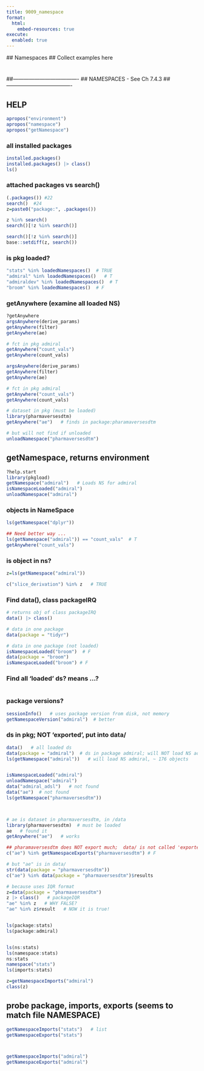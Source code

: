 ```yaml
---
title: 9009_namespace
format:
  html:
    embed-resources: true
execute:
  enabled: true
--- 
```

 ##  Namespaces
 ##  Collect examples here
 
\footnotesize

#
##-------------------------------------
## NAMESPACES - See Ch 7.4.3
##-------------------------------------


## HELP
```r
apropos("environment")
apropos("namespace")
apropos("getNamespace")
```

### all installed packages
```r
installed.packages()
installed.packages() |> class()
ls()
```

### attached packages vs search()
```r
(.packages()) #22
search()  #24
z=paste0("package:", .packages())

z %in% search()
search()[!z %in% search()]

search()[!z %in% search()]
base::setdiff(z, search())
```

### is pkg loaded?
```r
"stats" %in% loadedNamespaces()  # TRUE
"admiral" %in% loadedNamespaces()   # T
"admiraldev" %in% loadedNamespaces()  # T
"broom" %in% loadedNamespaces()  # F

```
### getAnywhere (examine all loaded NS)
```r
?getAnywhere
argsAnywhere(derive_params)
getAnywhere(filter)
getAnywhere(ae)

# fct in pkg admiral
getAnywhere("count_vals")
getAnywhere(count_vals)

argsAnywhere(derive_params)
getAnywhere(filter)
getAnywhere(ae)

# fct in pkg admiral
getAnywhere("count_vals")
getAnywhere(count_vals)

# dataset in pkg (must be loaded)
library(pharmaversesdtm)
getAnywhere("ae")   # finds in package:pharamaversesdtm

# but will not find if unloaded
unloadNamespace("pharmaversesdtm")
```

## getNamespace, returns environment
```r
?help.start
library(pkgload)
getNamespace("admiral")   # Loads NS for admiral
isNamespaceLoaded("admiral")
unloadNamespace("admiral")
```
### objects in NameSpace
```r
ls(getNamespace("dplyr"))

## Need better way ...
ls(getNamespace("admiral")) == "count_vals"  # T
getAnywhere("count_vals")

```
### is object in ns?
```r
z=ls(getNamespace("admiral"))

c("slice_derivation") %in% z   # TRUE
```

### Find data(), class packageIRQ
```r
# returns obj of class packageIRQ
data() |> class()

# data in one package
data(package = "tidyr")

# data in one package (not loaded)
isNamespaceLoaded("broom")  # F
data(package = "broom")
isNamespaceLoaded("broom") # F
```

### Find all 'loaded' ds?   means ...?
```r
```

### package versions?
```r
sessionInfo()   # uses package version from disk, not memory
getNamespaceVersion("admiral")  # better
```

### ds in pkg;   NOT 'exported', put into data/
```r
data()   # all loaded ds
data(package = "admiral")  # ds in package admiral; will NOT load NS admiral
ls(getNamespace("admiral"))   # will load NS admiral, ~ 176 objects


isNamespaceLoaded("admiral")
unloadNamespace("admiral")
data("admiral_adsl")   # not found
data("ae")  # not found
ls(getNamespace("pharmaversesdtm"))



# ae is dataset in pharmaversesdtm, in /data
library(pharmaversesdtm)  # must be loaded
ae   # found it
getAnywhere("ae")   # works

## pharamaversesdtm does NOT export much;  data/ is not called 'exported'
c("ae") %in% getNamespaceExports("pharmaversesdtm") # F

# but "ae" is in data/
str(data(package = "pharmaversesdtm"))
c("ae") %in% data(package = "pharmaversesdtm")$results

# because uses IQR format
z=data(package = "pharmaversesdtm")
z |> class()   # packageIQR
"ae" %in% z   # WHY FALSE?
"ae" %in% z$result   # NOW it is true!


ls(package:stats)
ls(package:admiral)


ls(ns:stats)
ls(namespace:stats)
ns:stats
namespace("stats")
ls(imports:stats)

z=getNamespaceImports("admiral")
class(z)
```

## probe package, imports, exports (seems to match file NAMESPACE)
```r
getNamespaceImports("stats")   # list
getNamespaceExports("stats")



getNamespaceImports("admiral")
getNamespaceExports("admiral")

```
